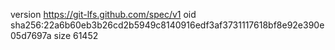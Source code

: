 version https://git-lfs.github.com/spec/v1
oid sha256:22a6b60eb3b26cd2b5949c8140916edf3af3731117618bf8e92e390e05d7697a
size 61452
